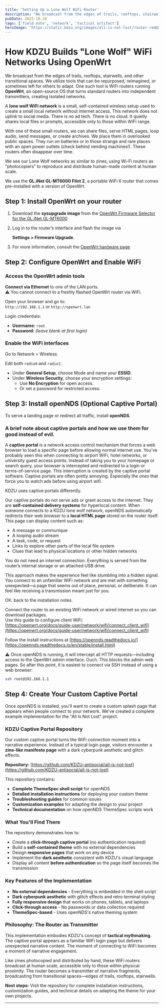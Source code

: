 ```yaml
---
title: 'Setting Up a Lone Wolf WiFi Router'
description: "We broadcast from the edges of trails, rooftops, stairwells, and other transitional spaces. We utilize tools that can be repurposed, reimagined, or sometimes left for others to adapt. One such tool is WiFi routers running OpenWrt."
pubDate: 2025-10-10
tags: ['field note', 'network', 'tactical artifact']
heroImage: 'https://static.kdzu.org/images/all-is-not-lost/router-red@2x.jpg'
---
```



# How KDZU Builds "Lone Wolf" WiFi Networks Using OpenWrt  

We broadcast from the edges of trails, rooftops, stairwells, and other transitional spaces. We utilize tools that can be repurposed, reimagined, or sometimes left for others to adapt. One such tool is WiFi routers running **OpenWrt**, an open-source OS that turns standard routers into independent transmitters, creating isolated networks.

A **lone wolf WiFi network** is a small, self-contained wireless setup used to create a small local network without internet access. This network does not uplink to social media. There is no ad tech. There is no cloud. It quietly shares local files or prompts, accessible only to those within WiFi range.

With one of these small routers, we can share files, serve HTML pages, loop audio, send messages, or create archives. We place them in overlooked public spaces. They run on batteries or in those strange and rare places with an open power outlets (check behind vending machines!). These routers often disappear over time.

We see our Lone Wolf networks as similar to zines, using Wi-Fi routers as "photocopiers" to reproduce and distribute human-made content at human scale.


We use the **GL.iNet GL-MT6000 Flint 2**, a portable WiFi 6 router that comes pre-installed with a version of OpenWrt.

## Step 1: Install OpenWrt on your router

1. Download the **sysupgrade image** from the [OpenWrt Firmware Selector for the GL.iNet GL-MT6000](https://firmware-selector.openwrt.org/?target=mediatek%2Ffilogic&id=glinet_gl-mt6000)

2. Log in to the router’s interface and flash the image via 

    **Settings > Firmware Upgrade**.

3. For more information, consult the [OpenWrt hardware page](https://openwrt.org/toh/gl.inet/gl-mt6000)


## Step 2: Configure OpenWrt and Enable WiFi

### Access the OpenWrt admin tools

**Connect via Ethernet** to one of the LAN ports.  
  ⚠️ You cannot connect to a freshly flashed OpenWrt router via WiFi.

Open your browser and go to:  
  `http://192.168.1.1` or `http://openwrt.lan`

Login credentials:  
  - **Username:** `root`  
  - **Password:** *(leave blank at first login)*

### Enable the WiFi interfaces

<PhotoWithCaption 
  src="https://static.kdzu.org/images/all-is-not-lost/enable@2x.jpg" 
  alt="Screenshot of Network screen from Openwrt." 
  caption="Enable the two disabled networks."
/>

Go to Network > Wireless.

Edit both `radio0` and `radio1`:
  - Under **General Setup**, choose Mode and name your **ESSID**.
  - Under **Wireless Security**, choose your encryption settings:
    - Use **No Encryption** for open access.
    - Or set a password for restricted access.

<PhotoWithCaption 
  src="https://static.kdzu.org/images/all-is-not-lost/wireless-security@2x.jpg" 
  alt="Screenshot of General Settings tab from Openwrt." 
  caption="The General Settings tab will let you set your ESSID network name for the WiFi network. We choose the network name of All Is Not Lost. Pick a name you think is interesting."
/>

<PhotoWithCaption 
  src="https://static.kdzu.org/images/all-is-not-lost/wireless-security@2x.jpg" 
  alt="Screenshot of wireless security tab from Openwrt." 
  caption="The Wireless Security tab at the bottom will let you set your password for the WiFi network. We choose to create an open network anyone can connect to without a password. It's up to you."
/>

<PhotoWithCaption 
  src="https://static.kdzu.org/images/all-is-not-lost/radio1-radio2@2x.jpg" 
  alt="Screenshot of Network setup from Openwrt package installer." 
  caption="Use the Edit button to set Radio0 and Radio1 to the same WiFI network name, In our case our network name is All Is Not Lost. Openwrt will chose either 5Ghz or 2.4Ghz to present to the person. This is nice as they don't need to guess."
/>


## Step 3: Install openNDS (Optional Captive Portal)

To serve a landing page or redirect all traffic, install **openNDS**.

### A brief note about captive portals and how we use them for good instead of evil.
A **captive portal** is a network access control mechanism that forces a web browser to load a specific page before allowing normal internet use. You've probably seen this when connecting to airport WiFi, hotel networks, or university guest access points. Instead of taking you to your homepage or search query, your browser is intercepted and redirected to a login or terms-of-service page. This interruption is created by the captive portal software. Captive portals are often pretty annoying. Especially the ones that force you to watch ads before using airport wifi.

KDZU uses captive portals differently.

Our captive portals do not serve ads or grant access to the internet. They are **self-contained delivery systems** for hyperlocal content. When someone connects to a KDZU lone wolf network, openNDS automatically redirects their web browser to a **local HTML page** stored on the router itself. This page can display content such as:

- A message or communique  
- A looping audio stream  
- A task, code, or request  
- Links to explore other parts of the local file system  
- Clues that lead to physical locations or other hidden networks

You do not need an internet connection. Everything is served from the router’s internal storage or an attached USB drive.

This approach makes the experience feel like stumbling into a hidden signal. You connect to an unfamiliar WiFi network and are met with something unexpected—a page that seems out of place, personal, or deliberate. It can feel like receiving a transmission meant just for you.

OK. back to the installation notes.

Connect the router to an existing WiFi network or wired internet so you can download packages.  
  Use this guide to configure client WiFi:  
  [https://openwrt.org/docs/guide-user/network/wifi/connect_client_wifi](https://openwrt.org/docs/guide-user/network/wifi/connect_client_wifi)

Follow the install instructions at [https://opennds.readthedocs.io/](https://opennds.readthedocs.io/en/stable/install.html)

<PhotoWithCaption 
  src="https://static.kdzu.org/images/all-is-not-lost/search-opennds@2x.jpg" 
  alt="Screenshot of openNDS installation installation from Openwrt package installer." 
  caption="Search for the openNDS package."
/>

<PhotoWithCaption 
  src="https://static.kdzu.org/images/all-is-not-lost/opendns-package@2x.jpg" 
  alt="Screenshot of Openwrt package installer." 
  caption="Select the openNDS package and click Install."
/>

<PhotoWithCaption 
  src="https://static.kdzu.org/images/all-is-not-lost/installing-opendns@2x.jpg" 
  alt="Screenshot of openNDS installation from Openwrt package installer." 
  caption="openNDS will download from the internet and install."
/>

⚠️ Once openNDS is running, it will intercept all HTTP requests—including access to the OpenWrt admin interface. Ouch. This blocks the admin web pages. So after this point, it is easiest to connect via SSH instead of using a web browser:

```bash
ssh root@192.168.1.1
```

## Step 4: Create Your Custom Captive Portal

Once openNDS is installed, you'll want to create a custom splash page that appears when people connect to your network. We've created a complete example implementation for the "All Is Not Lost" project.

### KDZU Captive Portal Repository

Our custom captive portal turns the WiFi connection moment into a narrative experience. Instead of a typical login page, visitors encounter a **zine-like manifesto page** with a dark cyberpunk aesthetic and glitch effects.

**Repository:** [https://github.com/KDZU-antisocial/all-is-not-lost](https://github.com/KDZU-antisocial/all-is-not-lost)

This repository contains:

- **Complete ThemeSpec shell script** for openNDS
- **Detailed installation instructions** for deploying your custom theme
- **Troubleshooting guides** for common issues
- **Customization examples** for adapting the design to your project
- **Technical documentation** on how openNDS ThemeSpec scripts work

### What You'll Find There

The repository demonstrates how to:

- Create a **click-through captive portal** (no authentication required)
- Build a **self-contained theme** with no external dependencies
- Design **responsive pages** that work on any device
- Implement the **dark aesthetic** consistent with KDZU's visual language
- Display all content **before authentication** so the page itself becomes the transmission

### Key Features of the Implementation

- **No external dependencies** - Everything is embedded in the shell script
- **Dark cyberpunk aesthetic** with glitch effects and retro terminal styling
- **Fully responsive design** that works on phones, tablets, and laptops
- **Click-through access** - No passwords or data collection required
- **ThemeSpec-based** - Uses openNDS's native theming system

### Philosophy: The Router as Transmitter

This implementation embodies KDZU's concept of **tactical mythmaking**. The captive portal appears as a familiar WiFi login page but delivers unexpected narrative content. The moment of connecting to WiFi becomes a moment of narrative engagement.

Like zines photocopied and distributed by hand, these WiFi routers broadcast at human scale, accessible only to those within physical proximity. The router becomes a transmitter of narrative fragments, broadcasting from transitional spaces—edges of trails, rooftops, stairwells.

**Next steps:** Visit the repository for complete installation instructions, customization guides, and technical details on adapting the theme for your own projects.

---
